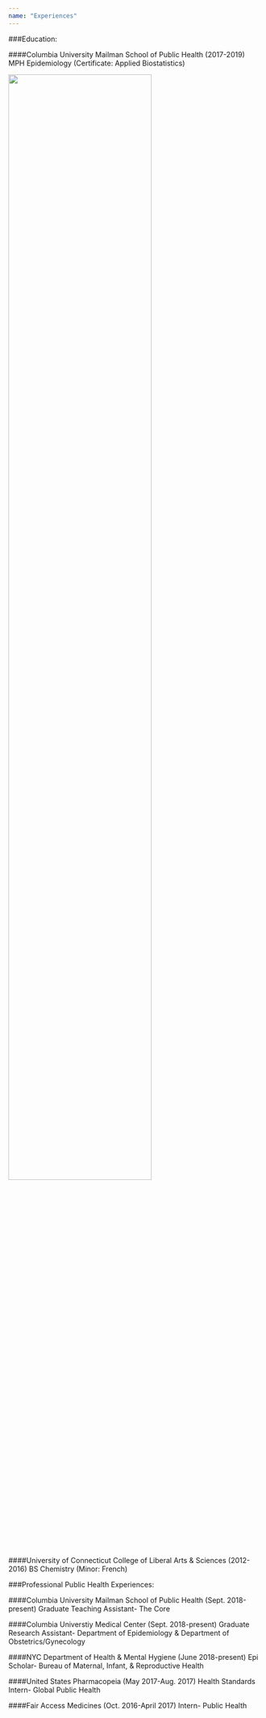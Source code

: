 ```yaml
---
name: "Experiences"
---
```


###Education:

####Columbia University Mailman School of Public Health (2017-2019)
MPH Epidemiology (Certificate: Applied Biostatistics)


<img src="images/CUMSPH.jpg" style="width:75%">


####University of Connecticut College of Liberal Arts & Sciences (2012-2016)
BS Chemistry (Minor: French)

###Professional Public Health Experiences:

####Columbia University Mailman School of Public Health (Sept. 2018-present)
Graduate Teaching Assistant- The Core


####Columbia Universtiy Medical Center (Sept. 2018-present)
Graduate Research Assistant- Department of Epidemiology & Department of Obstetrics/Gynecology


####NYC Department of Health & Mental Hygiene (June 2018-present)
Epi Scholar- Bureau of Maternal, Infant, & Reproductive Health


####United States Pharmacopeia (May 2017-Aug. 2017)
Health Standards Intern- Global Public Health


####Fair Access Medicines (Oct. 2016-April 2017)
Intern- Public Health

